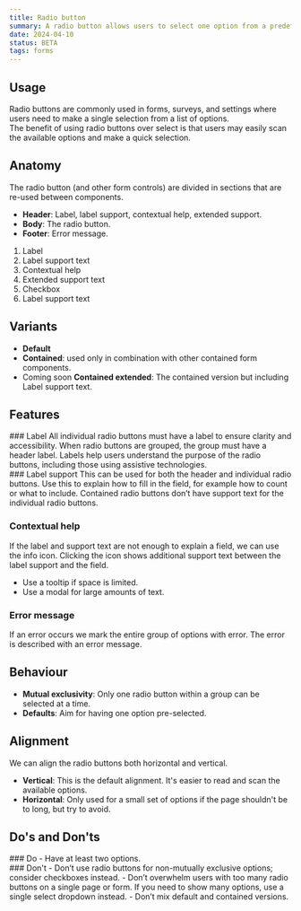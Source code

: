 ```yaml
---
title: Radio button
summary: A radio button allows users to select one option from a predefined set of mutually exclusive choices.
date: 2024-04-10
status: BETA
tags: forms
---
```


## Usage
Radio buttons are commonly used in forms, surveys, and settings where users need to make a single selection from a list of options. <br />
The benefit of using radio buttons over select is that users may easily scan the available options and make a quick selection.

## Anatomy 
The radio button (and other form controls) are divided in sections that are re-used between components.

- **Header**: Label, label support, contextual help, extended support.
- **Body**: The radio button.
- **Footer**: Error message.

<Figma id="anatomy" caption="Anatomy of a radio button." /> 

1. Label
2. Label support text
3. Contextual help
4. Extended support text
5. Checkbox
6. Label support text

## Variants
- **Default**
- **Contained**: used only in combination with other contained form components.
- <Badge variant="notice">Coming soon</Badge> **Contained extended**: The contained version but including Label support text.

<Grid columns="2">
    <Figma id="variant-1" caption="Default radio button." />
    <Figma id="variant-2" caption="Contained radio button." />
</Grid>

## Features 

<Grid columns="2">
<div>
### Label
All individual radio buttons must have a label to ensure clarity and accessibility. When radio buttons are grouped, the group must have a header label. Labels help users understand the purpose of the radio buttons, including those using assistive technologies.
</div>
<Figma id="label" caption="Radio button labels." />
</Grid>

<Grid columns="2">
<div>
### Label support 
This can be used for both the header and individual radio buttons. Use this to explain how to fill in the field, for example how to count or what to include. Contained radio buttons don’t have support text for the individual radio buttons.
</div>
<Figma id="label-support-text" caption="Radio buttons with support texts." />
</Grid>

### Contextual help
If the label and support text are not enough to explain a field, we can use the info icon.
Clicking the icon shows additional support text between the label support and the field.
- Use a tooltip if space is limited.
- Use a modal for large amounts of text.

<Grid columns="2">
<Figma id="contextual-1" caption="Info icon button to reach help." />
<Figma id="contextual-2" caption="Extended support visible." />
</Grid>

### Error message
If an error occurs we mark the entire group of options with error. The error is described with an error message.

<Grid columns="2">
<Figma id="error-default" caption="Default radio buttons with error." />
<Figma id="error-contained" caption="Extended support visible." />
</Grid>


## Behaviour
- **Mutual exclusivity**: Only one radio button within a group can be selected at a time.
- **Defaults**: Aim for having one option pre-selected.

## Alignment
We can align the radio buttons both horizontal and vertical.
- **Vertical**: This is the default alignment. It's easier to read and scan the available options.
- **Horizontal**: Only used for a small set of options if the page shouldn't be to long, but try to avoid.
<Grid columns="2">
<Figma id="alignment-1" caption="Default radio buttons with vertical alignment." />
<Figma id="alignment-2" caption="Default radio buttons with horizontal alignment." />
<Figma id="alignment-3" caption="Contained radio buttons with vertical alignment." />
<Figma id="alignment-4" caption="Contained radio buttons with horizontal alignment." />
</Grid>


## Do's and Don'ts
<Grid columns="2">
<div>
### Do
- Have at least two options.
</div>
<div>
### Don't
- Don’t use radio buttons for non-mutually exclusive options; consider checkboxes instead.
- Don’t overwhelm users with too many radio buttons on a single page or form. If you need to show many options, use a single select dropdown instead.
- Don’t mix default and contained versions.
</div>
</Grid>